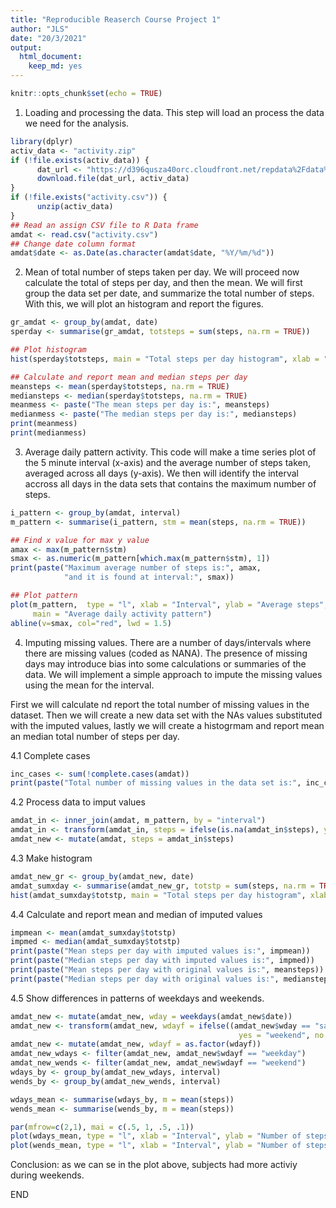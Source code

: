 ---
title: "Reproducible Reaserch Course Project 1"
author: "JLS"
date: "20/3/2021"
output: 
  html_document: 
    keep_md: yes
---

```{r setup, include=FALSE}
knitr::opts_chunk$set(echo = TRUE)
```
1. Loading and processing the data. This step will load an process the data we need for the analysis.
```{r}
library(dplyr)
activ_data <- "activity.zip"
if (!file.exists(activ_data)) {
      dat_url <- "https://d396qusza40orc.cloudfront.net/repdata%2Fdata%2Factivity.zip"
      download.file(dat_url, activ_data)
}
if (!file.exists("activity.csv")) {
      unzip(activ_data)
}
## Read an assign CSV file to R Data frame
amdat <- read.csv("activity.csv")
## Change date column format
amdat$date <- as.Date(as.character(amdat$date, "%Y/%m/%d"))
```
2. Mean of total number of steps taken per day. We will proceed now calculate the total of steps per day, and then the mean.
We will first group the data set per date, and summarize the total number of steps. With this, we will plot an histogram and report the figures.
```{r}
gr_amdat <- group_by(amdat, date)
sperday <- summarise(gr_amdat, totsteps = sum(steps, na.rm = TRUE))

## Plot histogram
hist(sperday$totsteps, main = "Total steps per day histogram", xlab = "Steps per day")

## Calculate and report mean and median steps per day
meansteps <- mean(sperday$totsteps, na.rm = TRUE)
mediansteps <- median(sperday$totsteps, na.rm = TRUE)
meanmess <- paste("The mean steps per day is:", meansteps)
medianmess <- paste("The median steps per day is:", mediansteps)
print(meanmess)
print(medianmess)
```
3. Average daily pattern activity. This code will make a time series plot of the 5 minute interval (x-axis) and the average number of steps taken, averaged across all days (y-axis). We then will identify the interval accross all days in the data sets that contains the maximum number of steps.
```{r}
i_pattern <- group_by(amdat, interval)
m_pattern <- summarise(i_pattern, stm = mean(steps, na.rm = TRUE))

## Find x value for max y value
amax <- max(m_pattern$stm)
smax <- as.numeric(m_pattern[which.max(m_pattern$stm), 1])
print(paste("Maximum average number of steps is:", amax, 
            "and it is found at interval:", smax))

## Plot pattern
plot(m_pattern,  type = "l", xlab = "Interval", ylab = "Average steps", 
     main = "Average daily activity pattern")
abline(v=smax, col="red", lwd = 1.5)
```
4. Imputing missing values. There are a number of days/intervals where there are missing values (coded as NA\color{red}{\verb|NA|}NA). The presence of missing days may introduce bias into some calculations or summaries of the data. We will implement a simple approach to impute the missing values using the mean for the interval.

First we will calculate nd report the total number of missing values in the dataset. Then we will create a new data set with the NAs values substituted with the imputed values, lastly we will create a histogrmam and report mean an median total number of steps per day.

4.1 Complete cases
```{r}
inc_cases <- sum(!complete.cases(amdat))
print(paste("Total number of missing values in the data set is:", inc_cases))
```
4.2 Process data to imput values
```{r}
amdat_in <- inner_join(amdat, m_pattern, by = "interval")
amdat_in <- transform(amdat_in, steps = ifelse(is.na(amdat_in$steps), yes = amdat_in$stm, no = amdat_in$steps))
amdat_new <- mutate(amdat, steps = amdat_in$steps)
```
4.3 Make histogram
```{r}
amdat_new_gr <- group_by(amdat_new, date)
amdat_sumxday <- summarise(amdat_new_gr, totstp = sum(steps, na.rm = TRUE))
hist(amdat_sumxday$totstp, main = "Total steps per day histogram", xlab = "Steps per day")
```
4.4 Calculate and report mean and median of imputed values
```{r}
impmean <- mean(amdat_sumxday$totstp)
impmed <- median(amdat_sumxday$totstp)
print(paste("Mean steps per day with imputed values is:", impmean))
print(paste("Median steps per day with imputed values is:", impmed))
print(paste("Mean steps per day with original values is:", meansteps))
print(paste("Median steps per day with original values is:", mediansteps))
```
4.5 Show differences in patterns of weekdays and weekends.
```{r}
amdat_new <- mutate(amdat_new, wday = weekdays(amdat_new$date))
amdat_new <- transform(amdat_new, wdayf = ifelse((amdat_new$wday == "sábado" | amdat_new$wday == "domingo"), 
                                                   yes = "weekend", no = "weekday"))
amdat_new <- mutate(amdat_new, wdayf = as.factor(wdayf))
amdat_new_wdays <- filter(amdat_new, amdat_new$wdayf == "weekday")
amdat_new_wends <- filter(amdat_new, amdat_new$wdayf == "weekend")
wdays_by <- group_by(amdat_new_wdays, interval)
wends_by <- group_by(amdat_new_wends, interval)

wdays_mean <- summarise(wdays_by, m = mean(steps))
wends_mean <- summarise(wends_by, m = mean(steps))

par(mfrow=c(2,1), mai = c(.5, 1, .5, .1))
plot(wdays_mean, type = "l", xlab = "Interval", ylab = "Number of steps", main = "weekdays")
plot(wends_mean, type = "l", xlab = "Interval", ylab = "Number of steps", main = "weekends")
```

Conclusion: as we can se in the plot above, subjects had more activiy during weekends.

END